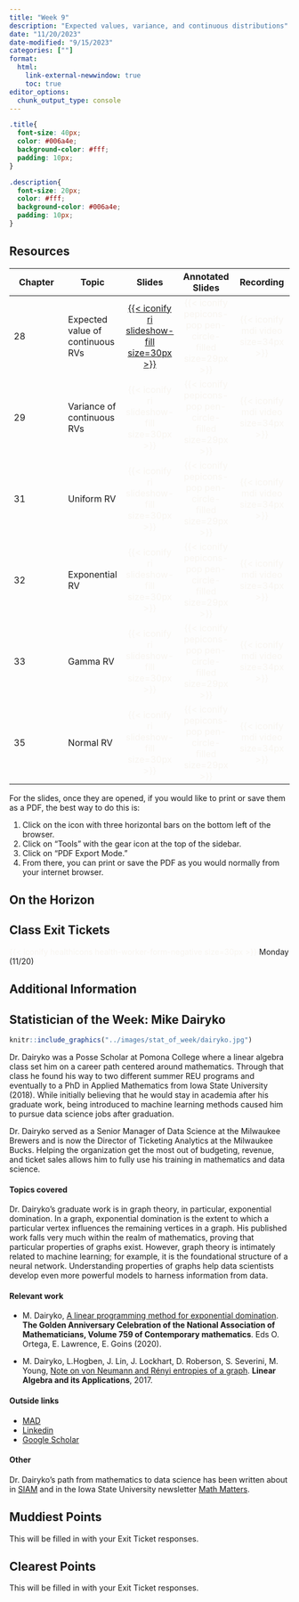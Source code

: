 ```yaml
---
title: "Week 9"
description: "Expected values, variance, and continuous distributions"
date: "11/20/2023"
date-modified: "9/15/2023"
categories: [""]
format: 
  html:
    link-external-newwindow: true
    toc: true
editor_options: 
  chunk_output_type: console
---
```


```css
.title{
  font-size: 40px;
  color: #006a4e;
  background-color: #fff;
  padding: 10px;
}

.description{
  font-size: 20px;
  color: #fff;
  background-color: #006a4e;
  padding: 10px;
}
```

## Resources

| Chapter | Topic                            |                                                  Slides                                                   |                                  Annotated Slides                                  |                           Recording                           |
|---------------|---------------|:-------------:|:-------------:|:-------------:|
| 28      | Expected value of continuous RVs | [[{{< iconify ri slideshow-fill size=30px >}}](../slides/28_Expected_Values.qmd)]{style="color:#49A3D1;"} | [{{< iconify pepicons-pop pen-circle-filled size=29px >}}]{style="color:#f8f5f0;"} | [{{< iconify mdi video size=34px >}}]{style="color:#f8f5f0;"} |
| 29      | Variance of continuous RVs       |                   [{{< iconify ri slideshow-fill size=30px >}}]{style="color:#f8f5f0;"}                   | [{{< iconify pepicons-pop pen-circle-filled size=29px >}}]{style="color:#f8f5f0;"} | [{{< iconify mdi video size=34px >}}]{style="color:#f8f5f0;"} |
| 31      | Uniform RV                       |                   [{{< iconify ri slideshow-fill size=30px >}}]{style="color:#f8f5f0;"}                   | [{{< iconify pepicons-pop pen-circle-filled size=29px >}}]{style="color:#f8f5f0;"} | [{{< iconify mdi video size=34px >}}]{style="color:#f8f5f0;"} |
| 32      | Exponential RV                   |                   [{{< iconify ri slideshow-fill size=30px >}}]{style="color:#f8f5f0;"}                   | [{{< iconify pepicons-pop pen-circle-filled size=29px >}}]{style="color:#f8f5f0;"} | [{{< iconify mdi video size=34px >}}]{style="color:#f8f5f0;"} |
| 33      | Gamma RV                         |                   [{{< iconify ri slideshow-fill size=30px >}}]{style="color:#f8f5f0;"}                   | [{{< iconify pepicons-pop pen-circle-filled size=29px >}}]{style="color:#f8f5f0;"} | [{{< iconify mdi video size=34px >}}]{style="color:#f8f5f0;"} |
| 35      | Normal RV                        |                   [{{< iconify ri slideshow-fill size=30px >}}]{style="color:#f8f5f0;"}                   | [{{< iconify pepicons-pop pen-circle-filled size=29px >}}]{style="color:#f8f5f0;"} | [{{< iconify mdi video size=34px >}}]{style="color:#f8f5f0;"} |

For the slides, once they are opened, if you would like to print or save them as a PDF, the best way to do this is:

1.  Click on the icon with three horizontal bars on the bottom left of the browser.
2.  Click on "Tools" with the gear icon at the top of the sidebar.
3.  Click on "PDF Export Mode."
4.  From there, you can print or save the PDF as you would normally from your internet browser.

## On the Horizon

## Class Exit Tickets

[{{< iconify healthicons health-worker-form-negative size=30px >}}]{style="color:#f8f5f0;"} Monday (11/20)

## Additional Information

## Statistician of the Week: Mike Dairyko

::: {.grid}

::: {.g-col-4}
```r
knitr::include_graphics("../images/stat_of_week/dairyko.jpg")
```
:::

:::{.g-col-8}

Dr. Dairyko was a Posse Scholar at Pomona College where a linear algebra class set him on a career path centered around mathematics. Through that class he found his way to two different summer REU programs and eventually to a PhD in Applied Mathematics from Iowa State University (2018). While initially believing that he would stay in academia after his graduate work, being introduced to machine learning methods caused him to pursue data science jobs after graduation.

Dr. Dairyko served as a Senior Manager of Data Science at the Milwaukee Brewers and is now the Director of Ticketing Analytics at the Milwaukee Bucks.  Helping the organization get the most out of budgeting, revenue, and ticket sales allows him to fully use his training in mathematics and data science.

:::

:::


#### Topics covered

Dr. Dairyko's graduate work is in graph theory, in particular, exponential domination.  In a graph, exponential domination is the extent to which a particular vertex influences the remaining vertices in a graph.  His published work falls very much within the realm of mathematics, proving that particular properties of graphs exist.  However, graph theory is intimately related to machine learning; for example, it is the foundational structure of a neural network.  Understanding properties of graphs help data scientists develop even more powerful models to harness information from data.

#### Relevant work

* M. Dairyko, <a href = "https://www.ams.org/books/conm/759/" target = "_blank">A linear programming method for exponential domination</a>.  **The Golden Anniversary Celebration of the National Association of Mathematicians, Volume 759 of Contemporary mathematics**. Eds	O. Ortega, E. Lawrence, E. Goins (2020).

* M. Dairyko, L.Hogben, J. Lin, J. Lockhart, D. Roberson, S. Severini, M. Young,
<a href = "https://doi.org/10.1016/j.laa.2017.01.037" target = "_blank">Note on von Neumann and Rényi entropies of a graph</a>. **Linear Algebra and its Applications**, 2017.

#### Outside links

* [MAD](https://www.mathad.com/profile?bfcc2518292545635991142facc)
* [Linkedin](https://www.linkedin.com/in/mdairyko/)
* [Google Scholar](https://scholar.google.com/citations?user=eHsKgKYAAAAJ&hl=en)


####  Other

Dr. Dairyko's path from mathematics to data science has been written about in <a href = "https://sinews.siam.org/Details-Page/from-academia-to-major-league-baseball-the-journey-of-a-data-scientist " target = "_blank">SIAM</a> and in the Iowa State University newsletter <a href= "https://math.iastate.edu/2017/10/17/an-industrious-approach/" target = "_blank">Math Matters</a>.

## Muddiest Points

This will be filled in with your Exit Ticket responses.

## Clearest Points

This will be filled in with your Exit Ticket responses.

